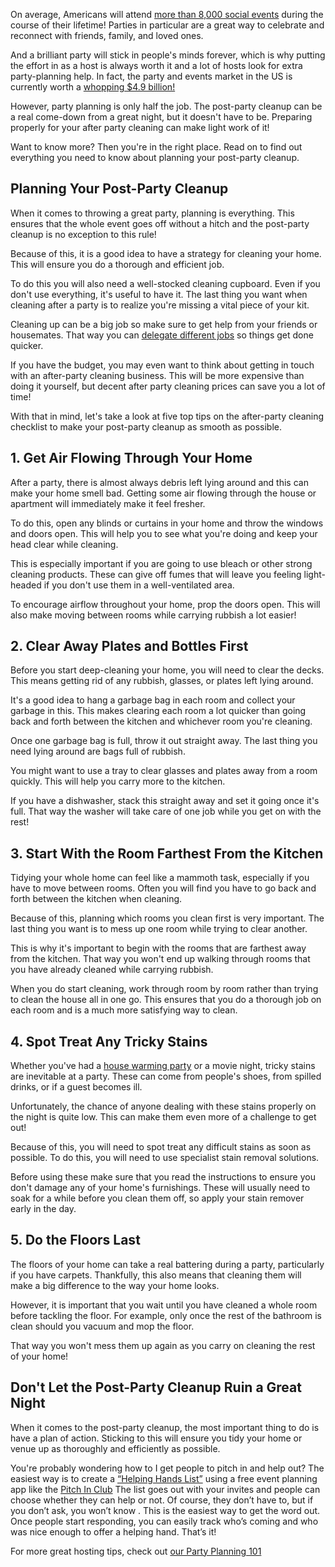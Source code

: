 <BlogImage  />
<BlogInfo  />

On average, Americans will attend 
[more than 8,000 social events](https://nypost.com/2019/08/29/research-reveals-what-the-average-american-considers-a-party/)
during the course of their lifetime! Parties in particular are a great way to celebrate and reconnect with friends, 
family, and loved ones.

And a brilliant party will stick in people's minds forever, which is why putting the effort in as a host is always worth it and a 
lot of hosts look for extra party-planning help. In fact, the party and events market in the US is currently worth a
[whopping $4.9 billion!](https://www.ibisworld.com/industry-statistics/market-size/party-event-planners-united-states/)

However, party planning is only half the job. The post-party cleanup can be a real come-down from a great night, 
but it doesn't have to be. Preparing properly for your after party cleaning can make light work of it!

Want to know more? Then you're in the right place. Read on to find out everything you need to know about planning your 
post-party cleanup.

<MobileAd />
<DesktopAdHoriz />

## Planning Your Post-Party Cleanup

When it comes to throwing a great party, planning is everything. This ensures that the whole event goes off 
without a hitch and the post-party cleanup is no exception to this rule!

Because of this, it is a good idea to have a strategy for cleaning your home. This will ensure you do a thorough 
and efficient job. 

To do this you will also need a well-stocked cleaning cupboard. Even if you don't use everything, it's useful to have it. 
The last thing you want when cleaning after a party is to realize you're missing a vital piece of your kit.

Cleaning up can be a big job so make sure to get help from your friends or housemates. That way you can
[delegate different jobs](https://pitchinclub.com/blog/5-expert-tips-for-delegating-tasks)
so things get done quicker.

If you have the budget, you may even want to think about getting in touch with an after-party cleaning business. 
This will be more expensive than doing it yourself, but decent after party cleaning prices can save you a lot of time!

With that in mind, let's take a look at five top tips on the after-party cleaning checklist to make your post-party 
cleanup as smooth as possible. 

<MobileAd />
<DesktopAdHoriz />

## 1. Get Air Flowing Through Your Home

After a party, there is almost always debris left lying around and this can make your home smell bad. Getting some 
air flowing through the house or apartment will immediately make it feel fresher.

To do this, open any blinds or curtains in your home and throw the windows and doors open. This will help you to 
see what you're doing and keep your head clear while cleaning.

This is especially important if you are going to use bleach or other strong cleaning products. These can give off fumes that will 
leave you feeling light-headed if you don't use them in a well-ventilated area.

To encourage airflow throughout your home, prop the doors open. This will also make moving between rooms while carrying rubbish 
a lot easier!

<MobileAd />

## 2. Clear Away Plates and Bottles First

Before you start deep-cleaning your home, you will need to clear the decks. This means getting rid of any rubbish, glasses, 
or plates left lying around. 

It's a good idea to hang a garbage bag in each room and collect your garbage in this. This makes clearing each room a 
lot quicker than going back and forth between the kitchen and whichever room you're cleaning.

Once one garbage bag is full, throw it out straight away. The last thing you need lying around are bags full of rubbish.

You might want to use a tray to clear glasses and plates away from a room quickly. This will help you carry more to the kitchen. 

If you have a dishwasher, stack this straight away and set it going once it's full. That way the washer will take care of one 
job while you get on with the rest!

<MobileAd />
<DesktopAdSquare />

## 3. Start With the Room Farthest From the Kitchen

Tidying your whole home can feel like a mammoth task, especially if you have to move between rooms. Often you will find 
you have to go back and forth between the kitchen when cleaning.

Because of this, planning which rooms you clean first is very important. The last thing you want is to mess up one 
room while trying to clear another.

This is why it's important to begin with the rooms that are farthest away from the kitchen. That way you won't 
end up walking through rooms that you have already cleaned while carrying rubbish.

When you do start cleaning, work through room by room rather than trying to clean the house all in one go. This 
ensures that you do a thorough job on each room and is a much more satisfying way to clean.

<MobileAd />

## 4. Spot Treat Any Tricky Stains

Whether you've had a [house warming party](https://pitchinclub.com/blog/how-to-throw-a-housewarming-party)
or a movie night, tricky stains are inevitable at a party. These can come from people's shoes, from spilled drinks, 
or if a guest becomes ill. 

Unfortunately, the chance of anyone dealing with these stains properly on the night is quite low. This can make 
them even more of a challenge to get out!

Because of this, you will need to spot treat any difficult stains as soon as possible. To do this, you will need to 
use specialist stain removal solutions.

Before using these make sure that you read the instructions to ensure you don't damage any of your home's furnishings. 
These will usually need to soak for a while before you clean them off, so apply your stain remover early in the day.

<MobileAd />
<DesktopAdHoriz />

## 5. Do the Floors Last

The floors of your home can take a real battering during a party, particularly if you have carpets. Thankfully, this 
also means that cleaning them will make a big difference to the way your home looks.

However, it is important that you wait until you have cleaned a whole room before tackling the floor. For example, 
only once the rest of the bathroom is clean should you vacuum and mop the floor.

That way you won't mess them up again as you carry on cleaning the rest of your home!

<MobileAd />

## Don't Let the Post-Party Cleanup Ruin a Great Night

When it comes to the post-party cleanup, the most important thing to do is have a plan of action. 
Sticking to this will ensure you tidy your home or venue up as thoroughly and efficiently as possible.

You're probably wondering how to I get people to pitch in and help out?
The easiest way is to create a [“Helping Hands List”](https://pitchinclub.com/resources/helping-hands)
using a free event planning app like the [Pitch In Club](https://pitchinclub.com)
The list goes out with your invites and people can choose whether they can help or not. 
Of course, they don’t have to, but if you don’t ask, you won’t know . 
This is the easiest way to get the word out. Once people start responding, you can easily track who’s 
coming and who was nice enough to offer a helping hand. That’s it! 

For more great hosting tips, check out
[our Party Planning 101](https://pitchinclub.com/blog/party-planning-101-everything-you-need-to-know)

<MobileAdSquare />
<MobileAd />

<DesktopAdSquare />

